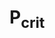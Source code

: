 # P~crit~

<!-- ### Introduction -->

<!-- In some species (*oxyconformers*) routine oxygen uptake rate is directly proportional to oxygen concentration.  -->
<!-- So, for example, at 50\% O~2~, the uptake rate will be half that at 100\% O~2~. Many species however (*oxyregulators*) are able to regulate uptake and maintain routine rates as oxygen decreases.  -->
<!-- Note however, there is a continuum of responses between these extremes, and intermediate cases (Mueller and Seymour, 2011).  -->

<!-- The concentration below which routine uptake becomes unsustainable is termed the critical partial pressure of O~2~, or $P_{crit}$.  -->
<!-- Historically, this was expressed in units of partical pressure of oxygen, but more recently it is also commonly expressed in units of concentration. -->

<!-- $P_{crit}$ is typically determined in long term, closed respirometry experiments in which the specimen is allowed to deplete the oxygen in the chamber to hypoxia, and the resulting oxygen trace is used to identify the breakpoint in the relationship of uptake rate to O~2~ concentration.  -->

<!-- ### Example data -->

<!-- The example data, `squid.rd`, contains data from a long term experiment in the market squid, *Doryteuthis opalescens*.  -->
<!-- Detailed information about the data, including its source and methods, can be obtained with the command `?squid.rd`.  -->
<!-- This dataset is extremely large; over 34000 rows representing 9.5h of data. -->
<!-- However the functions in `respR` are highly optimised and efficient, so only users on older machines should experience any delay waiting for code to complete. -->

<!-- ```{r} -->
<!-- head(squid.rd) -->
<!-- ``` -->

<!-- ### Inspecting data -->
<!-- We can examine the dataset using the `inspect_data` function.  -->

<!-- ```{r} -->
<!-- market.squid <- inspect(squid.rd) -->
<!-- ``` -->

<!-- We can see from the bottom plot, a rolling rate across 20\% of the total data, that the uptake rate is relatively consistent to around the 10,000th row, after which it declines steadily. -->
<!-- We cannot tell from this plot which O~2~ concentration this represents.  -->
<!-- For now, we can see the dataset is free of errors or issues, so we can pass the saved `market.squid` object to the dedicated `pcrit()` function.  -->

<!-- ### $P_{crit}$ function -->

<!-- The `pcrit()` function provides three methods to report the breakpoint in the rate ~ O~2~ relationship.  -->

<!-- The first two are from the “broken-stick” regression (BSR) approach, adapted from Yeager & Ultsch (1989) in which two segments of the data are iteratively fitted and the intersection with the smallest sum of the residual sum of squares between the two linear models is the estimated critical point. -->
<!-- Two slightly different ways of reporting this breakpoint are detailed by Yeager & Ultsch (1989); the *intercept* and *midpoint*. These are usually close in value. -->

<!-- The third method in the `pcrit()` function is a wrapper for the "segmented regression"" approach, available as part of the `segmented` R package (Muggeo 2008), which estimates the critical point by iteratively fitting two intersecting models and selecting the point that minimises the “gap” between the fitted lines.  -->

<!-- Note that at present, `pcrit` does not accept `inpect` or `inspect_data` objects, but we can easily call the data frame within these directly: -->

<!-- ```{r, eval = FALSE} -->
<!-- market.squid.pcrit <- pcrit(market.squid$df) -->
<!-- ``` -->

<!-- ```{r, echo = FALSE} -->
<!-- # This is run in the background with parallel processing switched off. -->
<!-- # We're doing this to pass the R CMD check... -->
<!-- market.squid.pcrit <- pcrit(market.squid$dataframe, parallel = FALSE) -->
<!-- ``` -->

<!-- ```{r, eval = FALSE} -->
<!-- print(market.squid.pcrit) -->
<!-- ``` -->

<!-- ```{r, echo = FALSE} -->
<!-- print(market.squid.pcrit) -->
<!-- ``` -->

<!-- The output figure shows all three metrics plotted against the original data and on rate ~ O~2~ plots.  -->
<!-- The `print()` summary shows that, in this case, all three methods give very similar values for the $P_{crit}$: 2.61, 2.61 and 2.62 mg L^-1^.  -->
<!-- We should note that for some data, depending on various characteristics, such as noise, abruptness of the break, etc., the different methods may provide different results. -->
<!-- See the later section for some general discussion of the different methods.  -->

<!-- **Note**, that the `pcrit` function has a `width` input, which controls the width of the rolling regressions used to calculate the rolling rate values. -->
<!-- This necessarily affects estimations of the $P_{crit}$.  -->
<!-- The default value of 0.1 of the total length of data in our testing seems to provide good results, but in some data changing this may give better results. -->

<!-- Also important to note is that the segmented (Muggeo) method sometimes gives a different result when the exact same code is run.  -->
<!-- See the documentation for the [`segmented`](https://cran.r-project.org/web/packages/segmented/) package and publications by Muggeo for the details of why this is, but briefly, it comes from a randomisation of the starting point for the initial analysis. -->
<!-- The differences introduced by this are usually minor.  -->

<!-- The `pcrit()` function also includes a default `parallel = TRUE` argument. -->
<!-- This instructs the function to use parallel processing to speed up the analysis, if your system supports it. -->
<!-- In the case of errors or problems using the function, changing this to `FALSE` is a good first step in diagnosing the problem. -->

<!-- ### Use of existing *rate* data -->

<!-- The example above used raw Time ~ O~2~ data, and so the function calculated a rolling rate internally. -->
<!-- However, the function can accept already calculated rate ~ O~2~ data using the argument `has.rate = TRUE`, and the function will determine $P_{crit}$ using these data directly.  -->
<!-- These data can be either whole specimen rates ($\dot{V}O_2$), or mass-specific rates ($\dot{M}O_2$); both give identical results.  -->

<!-- ### Adjustments -->

<!-- Note, the `pcrit()` function does not support adjusting rates for background effects. -->
<!-- Background O~2~ uptake should not affect $P_{crit}$ as it is typically minimal and assumed to be uniform over the course of an experiment. We are considering how to support background corrections in this function. -->
<!-- For now, users should be aware that rates extracted from objects of class `pcrit` will not have been background-corrected. -->


<!-- ### Extracting results -->

<!-- Results of `pcrit()` analyses can be extracted from the results object via the following: -->

<!-- ```{r} -->
<!-- # Broken-stick regression (Yeager & Ultsch, 1989) -->
<!-- market.squid.pcrit$result.intercept -->
<!-- market.squid.pcrit$result.midpoint -->

<!-- # Segmented regression (Muggeo 2003). -->
<!-- market.squid.pcrit$result.segmented -->
<!-- ``` -->

<!-- We can also export the results into a .csv file using the `summary()` function: -->

<!-- ```{r} -->
<!-- summary(market.squid.pcrit) -->

<!-- # Uncomment to run -->

<!-- # write.csv(summary(market.squid.pcrit), "results.csv") -->
<!-- ``` -->


<!-- ## Comparisons to other implementations -->

<!-- The `segmented` method included in the `pcrit()` function in `respR` is simply a wrapper for the [`segmented`](https://cran.r-project.org/web/packages/segmented/) package by Muggeo (2008).  -->
<!-- Thus, comparing `respR` results to those from this package would be moot.  -->
<!-- See the documentation of that package, plus publications by Muggeo for discussion of this method.  -->

<!-- The other methods we implement at present are the two 'broken-stick regression' (BSR) metrics of Yeager and Ultsch (1989).  -->
<!-- To our knowledge, `rMR` is the only other R package that has this functionality.  -->
<!-- This is example code taken from the documentation for `rMR` calculating $P_{crit}$ for the included `fishMR` dataset, which we compare with the results from `respR` using the same data.  -->

<!-- ```{r} -->
<!-- ## rMR PCrit Analysis -->

<!-- # load data -->
<!-- data(fishMR) -->
<!-- # format time -->
<!-- fishMR$std.time <- as.POSIXct(fishMR$Date.time, -->
<!--                               format = "%d/%m/%Y %I:%M:%S %p") -->
<!-- # calc pcrit -->
<!-- pcrit_rMR <-get.pcrit(data = fishMR,  -->
<!--                    DO.var.name = "DO.mgL", -->
<!--                    Pcrit.below = 2, -->
<!--                    time.var = "std.time", -->
<!--                    time.interval = 120, -->
<!--                    start.time = "2015-07-03 04:45:00", -->
<!--                    stop.time = "2015-07-03 08:05:00") -->

<!-- # print results -->
<!-- pcrit_rMR$SummaryCrit$Pcrit.lm -->
<!-- pcrit_rMR$SummaryCrit$Pcrit.midpoint -->
<!-- ``` -->

<!-- ```{r} -->
<!-- ## respR PCrit Analysis -->

<!-- # extract time and o2 column, and format to numeric time starting at zero -->
<!-- fishMR_respR <- fishMR[46000:58000, c(2,6)] -->
<!-- fishMR_respR[,1] <- fishMR_respR[,1] - fishMR_respR[1,1] -->

<!-- # perform respR pcrit analysis -->
<!-- pcrit(fishMR_respR) -->
<!-- ``` -->

<!-- Note that the `rMR` results (0.80 and 0.87) are different to those from `respR` (0.84 and 0.84). -->
<!-- This is likely due to an improved implementation of the BMR method in `respR`.  -->
<!-- The `respR` analysis uses rolling (i.e. overlapping) regressions, while the `rMR` implementation uses interval (i.e. non-overlapping) regressions to calculate rates.  -->
<!-- This means that in the `rMR` implementation the width of regressions has a large effect on the ultimate result, which the user has to balance. A wide width means better estimates of rate, but fewer in total. A narrow width means less accurate estimates of rate, but a greater number of estimates upon which to perform the breakpoint analysis.  -->
<!-- This is much less of an issue in `respR`; because the regressions overlap, the width has much less of an effect upon the total number of estimates of rate.  -->

<!-- However, note that the user still needs to carefully consider the width (the default is 0.1 of the total data length); too narrow and it will increase noise amongst the rate estimates, too wide and it will cause breakpoints to be less pronounced.See [adjusting the width of rolling regressions](https://januarharianto.github.io/respR/articles/auto_rate.html#adjusting-the-width-of-rolling-regressions) for an example of how width affects the shape of rolling rate plots.  -->

<!-- The rolling vs. interval regression methods in the `rMR` and `respR` implementations of BSR also make it difficult to directly compare their outputs using the same inputs.  -->
<!-- However, the fact that the two BSR `respR` results (0.84 and 0.84) are identical to each other, and also extremely close to the result from the `segmented` method (0.85) (which uses a completely different technique to identify breakpoints), suggests that the `respR` implementation is reliable.  -->

<!-- ## Discussion of $P_{crit}$ estimation methods -->

<!-- Currently `respR` has implemented three methods of calculating a breakpoint in the relationship of O~2~ uptake rate to O~2~ concentration.  -->
<!-- It is in our plans to support several more (e.g. Duggleby, 1984; Lighton and Turner, 2004, Marshall et al., 2013), and additionally, metrics which describe the degree of oxyregulation of a specimen in intermediate cases (e.g. Tang, 1933; Mueller & Seymour, 2011).  -->

<!-- Discussion of 'breakpoint' identification in time-series data is a whole branch of mathematics, which we do not have the expertise to discuss. -->
<!-- The user should however be aware of the controversy around using the BSR method to estimate $P_{crit}$.  -->

<!-- Marshall et al. (2013) discussed the limitations of the BSR methods, and found them to be inaccurate and prone to error. This publication is a convincing critique of the BSR methods, and posits that use of them was understandable in the past when computing power and analytical processing was limited, but that this should no longer be a limitation, and better methods are available. -->
<!-- A very valid point from this analysis is that BSR approaches provide no estimates of error, making it difficult to judge just how reliable they are.  -->

<!-- Whether or not this is the definitive critique of this method is still an open question; scientific methods persist through consensus, and BSR is still in use by many prominent physiologists in the years since this publication (Chu & Gale, 2017; Regan & Richards,2017; Stoffels et al. 2017). -->
<!-- It remains to be seen if the non-linear regression (NLR) methods proposed by Marshall et al. will supplant other methods of estimating $P_{crit}$.  -->
<!-- It is a rigorous method, which indeed appears to be more reliable, and we plan to support this method in a future update to `respR`.  -->

<!-- As far as we are aware, there is no controversy around using the `segmented` method of Muggeo (2008), and in our testing it usually gives similar results to the BSR approach with data that is high-resolution and not particularly noisy. -->
<!-- Until we implement other options such as the NLR methods of Marshall et al., we would encourage users to use the `segmented` method when in doubt, and carefully consider use of the BSR approach.  -->
<!-- As we saw in the examples above, all three methods often give similar results, in which case it is likely the BSR results would be appropriate to report.  -->
<!-- However, there may be cases where the results from these different methods differ.  -->

<!-- Different methods are discussed amongst the literature cited below. -->
<!-- It is important to note that $P_{crit}$ is most frequently used as a *comparative* metric. Since analytical options chosen by the investigator (such as regression width) inherently affect the result, it is arguably more important that these are kept the same amongst analyses that will be the basis of comparisons, rather than consideration of the ultimate values of $P_{crit}$ *per se*.  -->
<!-- So, it is important that investigators fully report the parameters under which these analyses have been conducted.  -->
<!-- This allows editors and reviewers to reproduce and assess analyses, and subsequent investigators to know if comparisons to their own results are appropriate. `respR` has been designed to make the process of reporting these analyses straightforward (see [open science and reproducibility using respR](https://januarharianto.github.io/respR/articles/reproducibility.html)). -->


<!-- ## References -->

<!-- Chu, J. W. F., & Gale, K. S. P. (2017). Ecophysiological limits to aerobic metabolism in hypoxia determine epibenthic distributions and energy sequestration in the northeast Pacific ocean. Limnology and Oceanog- raphy, 62(1), 59-74. https://doi.org/10.1002/lno.10370 -->

<!-- Duggleby, R.G., 1984. Regression analysis of nonlinear Arrhenius plots: An empirical model and a computer program. Computers in Biology and Medicine 14, 447–455. https://doi.org/10.1016/0010-4825(84)90045-3 -->

<!-- Lighton, J.R.B., Turner, R.J., 2004. Thermolimit respirometry: an objective assessment of critical thermal maxima in two sympatric desert harvester ants, Pogonomyrmex rugosus and P. californicus. Journal of Experimental Biology 207, 1903–1913. https://doi.org/10.1242/jeb.00970 -->

<!-- Marshall, D.J., Bode, M., White, C.R., 2013. Estimating physiological tolerances - a comparison of traditional approaches to nonlinear regression techniques. Journal of Experimental Biology 216, 2176–2182. https://doi.org/10.1242/jeb.085712 -->

<!-- Mueller, C.A., Seymour, R.S., 2011. The Regulation Index: A New Method for Assessing the Relationship between Oxygen Consumption and Environmental Oxygen. Physiological and Biochemical Zoology 84, 522–532. https://doi.org/10.1086/661953 -->

<!-- Muggeo, V.M.R., 2008. Modeling temperature effects on mortality: multiple segmented relationships with common break points. Biostatistics 9, 613–620. https://doi.org/10.1093/biostatistics/kxm057 -->

<!-- Regan, M. D., & Richards, J. G. (2017). Rates of hypoxia induction alter mechanisms of O2 uptake and the critical O2 tension of goldfish. The Journal of Experimental Biology, 220(14), 2536-2544. https://doi.org/ 10.1242/jeb.154948 -->

<!-- Stoffels, R. J., Weatherman, K. E., & Allen-Ankins, S. (2017). Heat and hypoxia give a global invader, Gambusia holbrooki, the edge over a threatened endemic fish on Australian floodplains. Biological Inva- sions, 19(8), 2477-2489. https://doi.org/10.1007/s10530-017-1457-6 -->

<!-- Tang, P.-S., 1933. On the rate of oxygen consumption by tissues and lower organisms as a function of oxygen tension. The Quarterly Review of Biology 8, 260–274. https://doi.org/10.1086/394439 -->

<!-- Yeager, D.P., Ultsch, G.R., 1989. Physiological regulation and conformation: A BASIC program for the determination of critical points. Physiological Zoology 62, 888–907. https://doi.org/10.1086/physzool.62.4.30157935 -->
